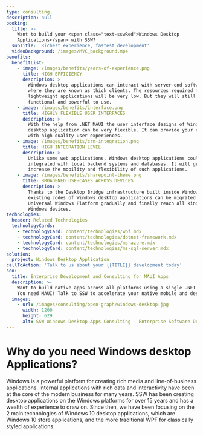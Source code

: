 ```yaml
---
type: consulting
description: null
booking:
  title: >-
    Want to build your <span class="text-sswRed">Windows Desktop
    Applications</span> with SSW?
  subTitle: 'Richest experience, fastest development'
  videoBackground: /images/MVC_background.mp4
benefits:
  benefitList:
    - image: /images/benefits/years-of-experience.png
      title: HIGH EFFICIENCY
      description: >
        Windows desktop applications can interact with server-end software,
        where they are known as thick clients. The resources required for such
        lightweight applications will be very low. But they will still be fully
        functional and powerful to use.
    - image: /images/benefits/interface.png
      title: HIGHLY FLEXIBLE USER INTERFACES
      description: >
        With the help from .NET MAUI the user interface designs of Windows
        desktop application can be very flexible. It can provide your clients
        with high-quality user experiences.
    - image: /images/benefits/crm-integration.png
      title: HIGH INTEGRATION LEVEL
      description: >
        Unlike some web applications, Windows desktop applications could be
        integrated with local backend systems and databases. It will greatly
        increase the mobility and flexibility of such applications.
    - image: /images/benefits/sharepoint-theme.png
      title: BROADENED USE-CASES ACROSS DEVICES
      description: >
        Thanks to the Desktop Bridge infrastructure built inside Windows,
        existing codes of Windows desktop applications can be migrated to
        Universal Windows Platform gradually and finally reach all kinds of
        Windows devices.
technologies:
  header: Related Technologies
  technologyCards:
    - technologyCard: content/technologies/wpf.mdx
    - technologyCard: content/technologies/dotnet-framework.mdx
    - technologyCard: content/technologies/ms-azure.mdx
    - technologyCard: content/technologies/ms-sql-server.mdx
solution:
  project: Windows Desktop Application
callToAction: 'Talk to us about your {{TITLE}} development today'
seo:
  title: Enterprise Development and Consulting for MAUI Apps
  description: >-
    Want to build native apps across all platforms using a single .NET codebase?
    You need MAUI! Talk to SSW to accelerate your native mobile and desktop app.
  images:
    - url: /images/consulting/open-graph/windows-desktop.jpg
      width: 1200
      height: 629
      alt: SSW Windows Desktop Apps Consulting - Enterprise Software Development
---
```


# Why do you need **Windows desktop Applications**?

<VideoEmbed url="https://www.youtube.com/watch?v=U4ja4nZnwh4" />

Windows is a powerful platform for creating rich media and line-of-business applications. Internal applications with rich data and interactivity have been at the core of the modern business for many years. SSW has been creating desktop applications on the Windows platforms for over 15 years and has a wealth of experience to draw on. Since then, we have been focusing on the 2 main technologies of Windows 10 desktop applications, which are Windows 10 store applications, and the more traditional WPF for classically styled applications.
